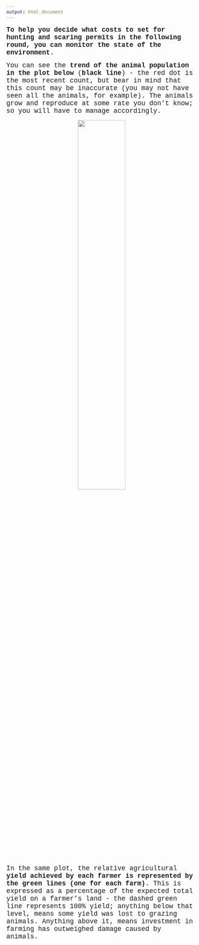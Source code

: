 ```yaml
---
output: html_document
---
```

<p>

<span style="font-family: Courier New; font-size: 1.25em">
**To help you decide what costs to set for hunting and scaring permits in the following round, you can monitor the state of the environment**.</span>

<span style="font-family: Courier New; font-size: 1.25em">You can see the <span style="font-weight:bold;">trend of the animal population in the plot below</span> (**black line**) - the red dot is the most recent count, but bear in mind that this count may be inaccurate (you may not have seen all the animals, for example). The animals grow and reproduce at some rate you don't know; so you will have to manage accordingly. </span>

<div style="text-align: center">
<img src="trends2.jpg" width="50%">
</div>

<span style="font-family: Courier New; font-size: 1.25em">In the same plot, the relative agricultural <span style="font-weight:bold;">yield achieved by each farmer is represented by the</span> <span style="font-weight:bold;">**green lines** (one for each farm)</span>. This is expressed as a percentage of the expected total yield on a farmer's land - the dashed green line represents 100% yield; anything below that level, means some yield was lost to grazing animals. Anything above it, means investment in farming has outweighed damage caused by animals.</span>


